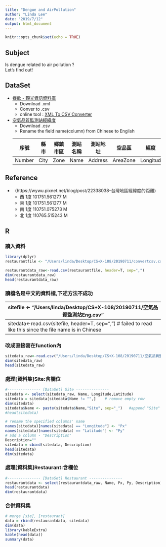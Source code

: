 ```yaml
---
title: "Dengue and AirPollution"
author: "Linda Lee"
date: "2019/7/12"
output: html_document
---
```


```r
knitr::opts_chunk$set(echo = TRUE)
```

## Subject
Is dengue related to air pollution ?
<br>Let's find out!

## DataSet

* [餐飲 - 觀光資訊資料庫](https://data.gov.tw/dataset/7779)
    + Download .xml
    + Conver to .csv
    + online tool : [XML To CSV Converter](http://www.convertcsv.com/xml-to-csv.htm)

    
* [空氣品質監測站經緯度](https://erdb.epa.gov.tw/DataRepository/Facilities/AirQualityMonitorStations.aspx?topic1=%E8%A8%AD%E6%96%BD&topic2=%E5%A4%A7%E6%B0%A3&subject=%E6%B8%AC%E7%AB%99)
    + Download .csv
    + Rename the field name(column) from Chinese to English
    
     | 序號   |縣市 |鄉鎮市區 |測站名稱 |測站地址 |空品區   |經度     |緯度     |影像連結 |
     |--------|------|--------|---------|---------|---------|---------|---------|---------|
     | Number |City |Zone     |Name     |Address  |AreaZone |Longitud |Latitude |ImageLink|
     


## Reference

* （https://wywu.pixnet.net/blog/post/22338038-台灣地區經緯度的距離)
    + 西  1度 101751.561277 M
    + 東  1度 101751.561277 M
    + 南  1度 110751.075273 M
    + 北  1度 110765.515243 M
  

## R
### 讀入資料
```r
library(dplyr)
restaurantfile <- "/Users/linda/Desktop/CS+X-108/20190711/convertcsv.csv"

restaurantdata_raw<-read.csv(restaurantfile, header=T, sep=",")
dim(restaurantdata_raw)
head(restaurantdata_raw)
```
### 讀檔名是中文的資料檔,下述方法不成功<br>
|sitefile <- "/Users/linda/Desktop/CS+X-108/20190711/空氣品質監測站Eng.csv"                                   |
|-------------------------------------------------------------------------------------------------------------|
|sitedata<-read.csv(sitefile, header=T, sep=",")  # failed to read like this since the file name is in Chinese|

### 改成直接寫在function內
```r
sitedata_raw<-read.csv("/Users/linda/Desktop/CS+X-108/20190711/空氣品質監測站Eng.csv", header=T, sep=",")
dim(sitedata_raw)
head(sitedata_raw)
```
### 處理[資料集]Site:含欄位
```r
#--------------- [DataSet] Site ---------------
sitedata <- select(sitedata_raw, Name, Longitude,Latitude)
sitedata = sitedata[sitedata$Name != "",]    # remove empty row
dim(sitedata)
sitedata$Name <- paste(sitedata$Name,"Site", sep="_")   #append "Site" to each $Name
#head(sitedata)

# rename the specified columns' name 
names(sitedata)[names(sitedata) == "Longitude"] <- "Px"
names(sitedata)[names(sitedata) == "Latitude"] <- "Py"
# add a column - "Description"
Description=""
sitedata = cbind(sitedata, Description)
head(sitedata)
dim(sitedata)
```
### 處理[資料集]Restaurant:含欄位
```r
#--------------- [DataSet] Restaurant ---------------
restaurantdata <- select(restaurantdata_raw, Name, Px, Py, Description)
head(restaurantdata)
dim(restaurantdata)
```
### 合併資料集
```r
# merge [sie], [restaurant]
data = rbind(restaurantdata, sitedata)
dim(data)
library(kableExtra)
kable(head(data))
summary(data)
```


